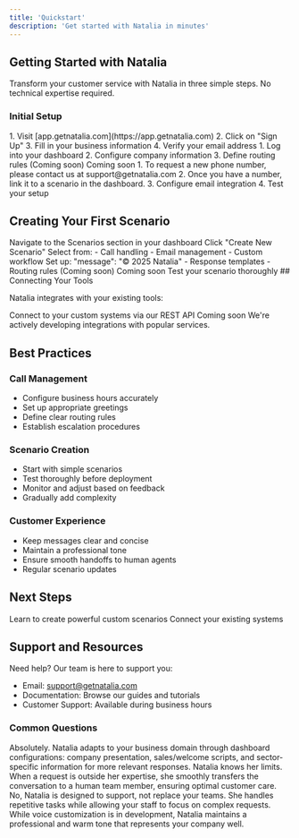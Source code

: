 ```yaml
---
title: 'Quickstart'
description: 'Get started with Natalia in minutes'
---
```


## Getting Started with Natalia

Transform your customer service with Natalia in three simple steps. No technical expertise required.

### Initial Setup

<AccordionGroup>
  <Accordion icon="user" title="Create Your Account">
    1. Visit [app.getnatalia.com](https://app.getnatalia.com)
    2. Click on "Sign Up"
    3. Fill in your business information
    4. Verify your email address
  </Accordion>
  
  <Accordion icon="gear" title="Basic Configuration">
    1. Log into your dashboard
    2. Configure company information
    3. Define routing rules (Coming soon)
       <Badge variant="subtle" size="sm">Coming soon</Badge>
  </Accordion>

  <Accordion icon="phone" title="Configure Communication Channels">
    1. To request a new phone number, please contact us at support@getnatalia.com
    2. Once you have a number, link it to a scenario in the dashboard.
    3. Configure email integration
    4. Test your setup
  </Accordion>
</AccordionGroup>

## Creating Your First Scenario

<Steps>
  <Step title="Access Scenarios">
    Navigate to the Scenarios section in your dashboard
  </Step>
  <Step title="Create New">
    Click "Create New Scenario"
  </Step>
  <Step title="Choose Type">
    Select from:
    - Call handling
    - Email management
    - Custom workflow
  </Step>
  <Step title="Configure">
    Set up:
    "message": "© 2025 Natalia"
    - Response templates
    - Routing rules (Coming soon)
       <Badge variant="subtle" size="sm">Coming soon</Badge>
  </Step>
  <Step title="Test">
    Test your scenario thoroughly
  </Step>
  ## Connecting Your Tools

Natalia integrates with your existing tools:

<CardGroup cols={1}>
  <Card
    title="REST API Integration"
    icon="plug"
    href="/using-natalia/connectors/rest-api"
  >
    Connect to your custom systems via our REST API
  </Card>
  <Card
    title="Pre-built Connectors (Coming Soon)"
    icon="puzzle-piece"
  >
    <Badge variant="subtle" size="sm">Coming soon</Badge> We're actively developing integrations with popular services.
  </Card>
</CardGroup>

## Best Practices

### Call Management
- Configure business hours accurately
- Set up appropriate greetings
- Define clear routing rules
- Establish escalation procedures

### Scenario Creation
- Start with simple scenarios
- Test thoroughly before deployment
- Monitor and adjust based on feedback
- Gradually add complexity

### Customer Experience
- Keep messages clear and concise
- Maintain a professional tone
- Ensure smooth handoffs to human agents
- Regular scenario updates

## Next Steps

<CardGroup>
  <Card
    title="Learn about Scenarios"
    icon="wand-magic-sparkles"
    href="/using-natalia/scenarios"
  >
    Learn to create powerful custom scenarios
  </Card>
  <Card
    title="Explore Connectors"
    icon="plug"
    href="/using-natalia/connectors/rest-api"
  >
    Connect your existing systems
  </Card>
</CardGroup>

## Support and Resources

Need help? Our team is here to support you:

- Email: support@getnatalia.com
- Documentation: Browse our guides and tutorials
- Customer Support: Available during business hours

### Common Questions

<AccordionGroup>
  <Accordion icon="building" title="Can Natalia adapt to specific industries?">
    Absolutely. Natalia adapts to your business domain through dashboard configurations: company presentation, sales/welcome scripts, and sector-specific information for more relevant responses.
  </Accordion>

  <Accordion icon="question" title="How does Natalia handle specific or unusual questions?">
    Natalia knows her limits. When a request is outside her expertise, she smoothly transfers the conversation to a human team member, ensuring optimal customer care.
  </Accordion>

  <Accordion icon="users" title="Does Natalia replace human teams?">
    No, Natalia is designed to support, not replace your teams. She handles repetitive tasks while allowing your staff to focus on complex requests.
  </Accordion>

  <Accordion icon="microphone" title="Can we customize Natalia's voice and tone?">
    While voice customization is in development, Natalia maintains a professional and warm tone that represents your company well.
  </Accordion>
</AccordionGroup>